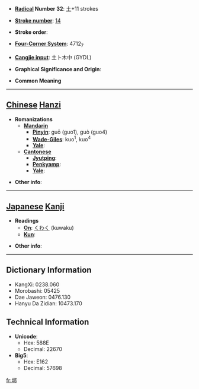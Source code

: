 * '''[[Wiktionary:Chinese radical index| Radical]] Number 32''': [[Wiktionary:Chinese radical index 土|土]]+11 strokes

* '''[[Wiktionary:Chinese total strokes index|Stroke number]]''': [[Wiktionary:Chinese total strokes index 14|14]]

* '''Stroke order''': 

* '''[[Wiktionary:Chinese four corner index|Four-Corner System]]''': 4712<sub>7</sub>

* '''[[Wiktionary:Chinese Cangjie index|Cangjie input]]''': 土卜木中 (GYDL)

* '''Graphical Significance and Origin''': 

* '''Common Meaning'''
{{substub}}
----

== [[Chinese]] [[Hanzi]] ==

* '''Romanizations'''
** '''[[Mandarin]]'''
*** '''[[Pinyin]]''': guō (guo1), guò (guo4)
*** '''[[Wade-Giles]]''': kuo<sup>1</sup>, kuo<sup>4</sup>
*** '''[[Yale]]''': 
** '''[[Cantonese]]'''
*** '''[[Jyutping]]''':
*** '''[[Penkyamp]]''': 
*** '''[[Yale]]''': 

* '''Other info''': 

----

== [[Japanese]] [[Kanji]] ==

* '''Readings'''
** '''[[On]]''': [[くわく]] (kuwaku)
** '''[[Kun]]''': 

* '''Other info''':  

----

== Dictionary Information ==

* KangXi: 0238.060
* Morobashi: 05425
* Dae Jaweon: 0476.130
* Hanyu Da Zidian: 10473.170

== Technical Information ==

* '''Unicode''':
** Hex: 588E
** Decimal: 22670
* '''Big5''':
** Hex: E162
** Decimal: 57698

[[fr:墎]]